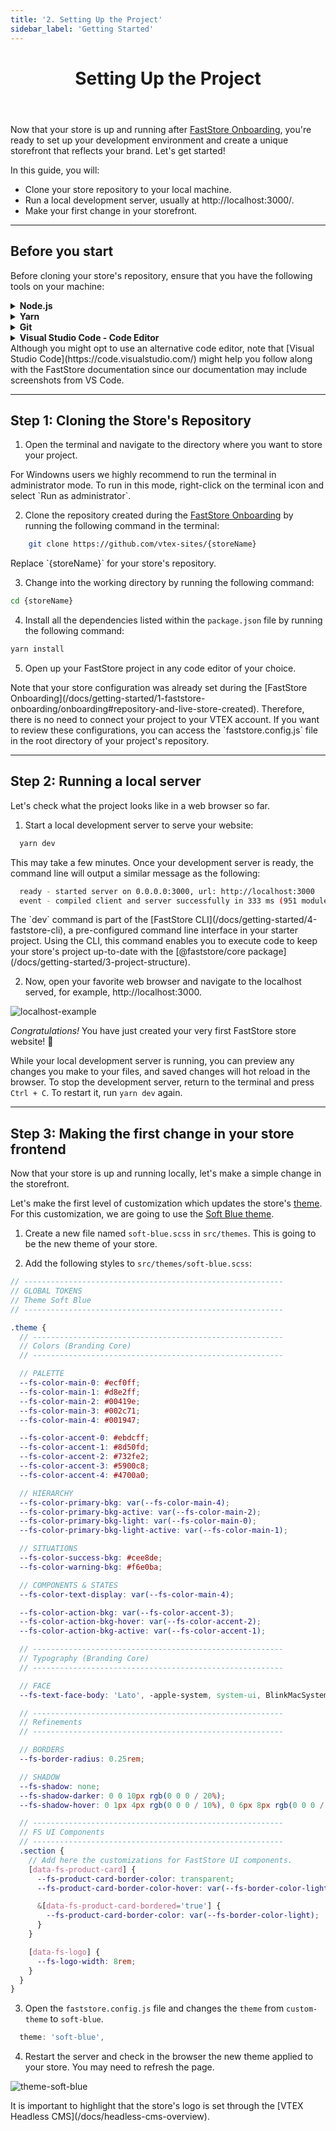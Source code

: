 ```yaml
---
title: '2. Setting Up the Project'
sidebar_label: 'Getting Started'
---
```



<header>

# Setting Up the Project

</header>

Now that your store is up and running after [FastStore Onboarding](/docs/getting-started/1-faststore-onboarding/overview), you're ready to set up your development environment and create a unique storefront that reflects your brand. Let's get started!

In this guide, you will:

- Clone your store repository to your local machine.
- Run a local development server, usually at http://localhost:3000/.
- Make your first change in your storefront.

---

## Before you start
Before cloning your store's repository, ensure that you have the following tools on your machine:

<details>
  <summary>
    <b>Node.js</b>
  </summary>
  <p>
    <p>To run your FastStore project, you must have the latest <b><a href="">Node.js</a></b> version or a version higher than `15.0.0`.</p>
    <ul>
       <li>- <b><a href="https://nodejs.org/tr/download/package-manager#macos">Install Node.js on macOS using Homebrew</a></b></li>
       <li>- <b><a href="https://nodejs.org/tr/download/package-manager#windows-1">Install Node.js on Windows</a></b> </li>
       <li>- <b><a href="https://nodejs.org/tr/download/package-manager#debian-and-ubuntu-based-linux-distributions">Install Node.js on Linux</a></b></li>
    </ul>
  </p>
</details>

<details>
  <summary>
    <b>Yarn</b>
  </summary>
    <p>
      We will use the <strong><a href="https://yarnpkg.com/">yarn</a></strong> command-line interface to add functionalities to the store and also run tasks, such as starting a development server.
    </p>
      <details>
          <summary>Install Yarn on macOS by running the following:</summary>
          ```bash
            brew install yarn
          ```
        </details>

        <details>
          <summary>Install Yarn on Windows by running the following:</summary>
          ```bash
            npm install -g yarn
          ```
        </details>
</details>

<details>
  <summary>
    <b>Git</b>
  </summary>
  <p>
    When developing your store's website, you will use [Git](https://git-scm.com/) to push your code to the cloud. You will also use Git to download and install the required files for your project.
  </p>
  <ul>
       <li>- <strong><a href="https://git-scm.com/download/mac">Install Git on macOS using Homebrew</a></strong></li>
       <li>- <strong><a href="https://git-scm.com/download/win">Install Git on Windows</a></strong> </li>
       <li>- <strong><a href="https://git-scm.com/download/linux">Install Git on Linux</a></strong></li>
    </ul>
</details>

<details>
  <summary>
    <b>Visual Studio Code - Code Editor</b>
  </summary>
  <p>
    When developing your store's website, you will need a code editor to write the code for your project, such as <strong><a href="https://code.visualstudio.com/">Visual Studio Code</a></strong> (a.k.a., VS Code). Visit the <strong><a href="https://code.visualstudio.com/">VS Code</a></strong> website, download and install the version appropriate to your operating system.
  </p>
</details>

<Callout type="info" emoji="ℹ️">
  Although you might opt to use an alternative code editor, 
  note that [Visual Studio Code](https://code.visualstudio.com/) might help you follow along with the FastStore documentation 
  since our documentation may include screenshots from VS Code.
</Callout>

---

## Step 1: Cloning the Store's Repository

1. Open the terminal and navigate to the directory where you want to store your project.

<Callout type="info" emoji="ℹ️">
  For Windowns users we highly recommend to run the terminal in administrator mode. To run in this mode, right-click on the terminal icon and select `Run as administrator`.
</Callout>

2. Clone the repository created during the [FastStore Onboarding](/docs/getting-started/1-faststore-onboarding/onboarding#repository-and-live-store-created) by running the following command in the terminal:
```bash
    git clone https://github.com/vtex-sites/{storeName}
```
<Callout type="warning" emoji="⚠️">
Replace `{storeName}` for your store's repository.
</Callout>

3. Change into the working directory by running the following command:

```bash
cd {storeName}
```

4. Install all the dependencies listed within the `package.json` file by running the following command:

```bash
yarn install
```

5. Open up your FastStore project in any code editor of your choice.

<Callout type="info" emoji="ℹ️">
  Note that your store configuration was already set during the [FastStore Onboarding](/docs/getting-started/1-faststore-onboarding/onboarding#repository-and-live-store-created). Therefore, there is no need to connect your project to your VTEX account.
  If you want to review these configurations, you can access the `faststore.config.js` file in the root directory of your project's repository.
</Callout>

---

## Step 2: Running a local server

Let's check what the project looks like in a web browser so far.

1. Start a local development server to serve your website:

```bash
  yarn dev
```
This may take a few minutes. Once your development server is ready, the command line will output a similar message as the following:

```bash
  ready - started server on 0.0.0.0:3000, url: http://localhost:3000
  event - compiled client and server successfully in 333 ms (951 modules)
```
<Callout type="info" emoji="ℹ️">
  The `dev` command is part of the [FastStore CLI](/docs/getting-started/4-faststore-cli), a pre-configured command line interface in your starter project. Using the CLI, this command enables you to execute code to keep your store's project up-to-date with the [@faststore/core package](/docs/getting-started/3-project-structure).
</Callout>

2. Now, open your favorite web browser and navigate to the localhost served, for example, http://localhost:3000.

![localhost-example](https://vtexhelp.vtexassets.com/assets/docs/src/starter-gif___42003e72ece61064991a34c3f14e398f.gif)

*Congratulations!* You have just created your very first FastStore store website! 🎉

While your local development server is running, you can preview any changes you make to your files, and saved changes will hot reload in the browser. To stop the development server, return to the terminal and press `Ctrl + C`. To restart it, run `yarn dev` again.

---

## Step 3: Making the first change in your store frontend

Now that your store is up and running locally, let's make a simple change in the storefront.

Let's make the first level of customization which updates the store's [theme](/docs/themes/overview). For this customization, we are going to use the [Soft Blue theme](/docs/themes/soft-blue).

1. Create a new file named `soft-blue.scss` in `src/themes`. This is going to be the new theme of your store.

2. Add the following styles to `src/themes/soft-blue.scss`:

```scss filename="src/themes/soft-blue.scss"
// ----------------------------------------------------------
// GLOBAL TOKENS
// Theme Soft Blue
// ----------------------------------------------------------

.theme {
  // --------------------------------------------------------
  // Colors (Branding Core)
  // --------------------------------------------------------

  // PALETTE
  --fs-color-main-0: #ecf0ff;
  --fs-color-main-1: #d8e2ff;
  --fs-color-main-2: #00419e;
  --fs-color-main-3: #002c71;
  --fs-color-main-4: #001947;

  --fs-color-accent-0: #ebdcff;
  --fs-color-accent-1: #8d50fd;
  --fs-color-accent-2: #732fe2;
  --fs-color-accent-3: #5900c8;
  --fs-color-accent-4: #4700a0;

  // HIERARCHY
  --fs-color-primary-bkg: var(--fs-color-main-4);
  --fs-color-primary-bkg-active: var(--fs-color-main-2);
  --fs-color-primary-bkg-light: var(--fs-color-main-0);
  --fs-color-primary-bkg-light-active: var(--fs-color-main-1);

  // SITUATIONS
  --fs-color-success-bkg: #cee8de;
  --fs-color-warning-bkg: #f6e0ba;

  // COMPONENTS & STATES
  --fs-color-text-display: var(--fs-color-main-4);

  --fs-color-action-bkg: var(--fs-color-accent-3);
  --fs-color-action-bkg-hover: var(--fs-color-accent-2);
  --fs-color-action-bkg-active: var(--fs-color-accent-1);

  // --------------------------------------------------------
  // Typography (Branding Core)
  // --------------------------------------------------------

  // FACE
  --fs-text-face-body: 'Lato', -apple-system, system-ui, BlinkMacSystemFont, sans-serif;

  // --------------------------------------------------------
  // Refinements
  // --------------------------------------------------------

  // BORDERS
  --fs-border-radius: 0.25rem;

  // SHADOW
  --fs-shadow: none;
  --fs-shadow-darker: 0 0 10px rgb(0 0 0 / 20%);
  --fs-shadow-hover: 0 1px 4px rgb(0 0 0 / 10%), 0 6px 8px rgb(0 0 0 / 10%);

  // --------------------------------------------------------
  // FS UI Components
  // --------------------------------------------------------
  .section {
    // Add here the customizations for FastStore UI components.
    [data-fs-product-card] {
      --fs-product-card-border-color: transparent;
      --fs-product-card-border-color-hover: var(--fs-border-color-light);

      &[data-fs-product-card-bordered='true'] {
        --fs-product-card-border-color: var(--fs-border-color-light);
      }
    }

    [data-fs-logo] {
      --fs-logo-width: 8rem;
    }
  }
}

```
3. Open the `faststore.config.js` file and changes the `theme` from `custom-theme` to `soft-blue`.

```js filename="faststore.config.js"
  theme: 'soft-blue',
```

4. Restart the server and check in the browser the new theme applied to your store. You may need to refresh the page.

![theme-soft-blue](https://vtexhelp.vtexassets.com/assets/docs/src/soft-blue___9eb9e3e506de6396df954598739be8f8.png)

<Callout type="info" emoji="ℹ️">
  It is important to highlight that the store's logo is set through the [VTEX Headless CMS](/docs/headless-cms-overview).
</Callout>
